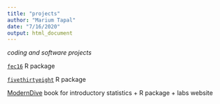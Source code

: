 ```yaml
---
title: "projects"
author: "Marium Tapal"
date: "7/16/2020"
output: html_document
---
```


*coding and software projects*

[`fec16`](fec16.html) R package

[`fivethirtyeight`](../project/fivethirtyeight/index.html) R package

[ModernDive](../project/moderndive/index.html) book for introductory statistics + R package + labs website


